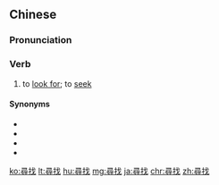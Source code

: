 {{also|寻找}}
==Chinese==
{{zh-forms|s=寻找}}

===Pronunciation===
{{zh-pron
|m=xúnzhǎo
|c=cam4 zaau2
|h=pfs=chhìm-cháu
|mn=qz:sîm-chhēr/xm:sîm-chhē/zz:sîm-chhōe
|cat=v
}}

===Verb===
{{zh-verb}}

# to [[look for]]; to [[seek]]

====Synonyms====
* {{zh-l|查找}}
* {{zh-l|搜}}
* {{zh-l|搜索}}
* {{zh-l|找}}

{{zh-cat|Elementary}}

[[ko:尋找]]
[[lt:尋找]]
[[hu:尋找]]
[[mg:尋找]]
[[ja:尋找]]
[[chr:尋找]]
[[zh:尋找]]
